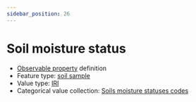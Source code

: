 ```yaml
---
sidebar_position: 26
---
```



# Soil moisture status

- [Observable property](/viewers/dawe-vocabs?uri=https://linked.data.gov.au/def/nrm/759b8562-b416-4fdc-924e-b55288018286) definition
- Feature type: [soil sample](http://linked.data.gov.au/def/tern-cv/06461021-a6c2-4175-9651-23653c2b9116)
- Value type: [IRI](https://w3id.org/tern/ontologies/tern/IRI)
- Categorical value collection: [Soils moisture statuses codes](/viewers/dawe-vocabs?uri=https://linked.data.gov.au/def/nrm/a1e434a8-3fbb-4323-a0ae-0e31308eba8b)

<Example protocolModule="soil-pit-characterization" observableProperty="https://linked.data.gov.au/def/nrm/759b8562-b416-4fdc-924e-b55288018286" />
